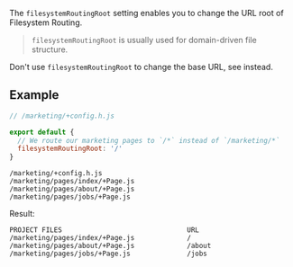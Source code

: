 
The `filesystemRoutingRoot` setting enables you to change the URL root of Filesystem Routing.

> `filesystemRoutingRoot` is usually used for <Link href="/file-structure#domain-driven">domain-driven file structure</Link>.

<Warning>Don't use `filesystemRoutingRoot` to change the base URL, see <Link href="/base-url" /> instead.</Warning>

## Example

```js
// /marketing/+config.h.js

export default {
  // We route our marketing pages to `/*` instead of `/marketing/*`
  filesystemRoutingRoot: '/'
}
```

```
/marketing/+config.h.js
/marketing/pages/index/+Page.js
/marketing/pages/about/+Page.js
/marketing/pages/jobs/+Page.js
```

Result:

```
PROJECT FILES                               URL
/marketing/pages/index/+Page.js             /
/marketing/pages/about/+Page.js             /about
/marketing/pages/jobs/+Page.js              /jobs
```
